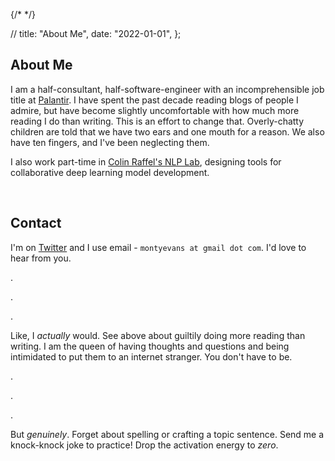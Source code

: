 
{/* <Meta title="Monty Evans | About" /> */}

  // title: "About Me",
  date: "2022-01-01",
};

## About Me

I am a half-consultant, half-software-engineer with an incomprehensible job title at [Palantir](https://blog.palantir.com/a-day-in-the-life-of-a-palantir-forward-deployed-software-engineer-45ef2de257b1).
I have spent the past decade reading blogs of people I admire, but have become slightly uncomfortable with how much more reading I do than writing. This is an effort to change that.
Overly-chatty children are told that we have two ears and one mouth for a reason. We also have ten fingers, and I've been neglecting them.

I also work part-time in [Colin Raffel's NLP Lab](https://colinraffel.com/), designing tools for collaborative deep learning model development.

<br />

## Contact

I'm on [Twitter](https://twitter.com/montymevans) and I use email - `montyevans at gmail dot com`. I'd love to hear from you.

.

.

.

Like, I _actually_ would. See above about guiltily doing more reading than writing.
I am the queen of having thoughts and questions and being intimidated to put them to an internet stranger. You don't have to be.

.

.

.

But _genuinely_. Forget about spelling or crafting a topic sentence. Send me a knock-knock joke to practice! Drop the activation energy to _zero_.

